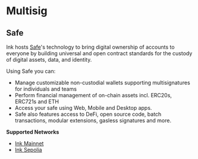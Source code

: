 # Multisig

## Safe

Ink hosts [Safe](https://docs.safe.global/home/what-is-safe)'s technology to bring digital ownership of accounts to everyone by building universal and open contract standards for the custody of digital assets, data, and identity.

Using Safe you can:

* Manage customizable non-custodial wallets supporting multisignatures for individuals and teams
* Perform financial management of on-chain assets incl. ERC20s, ERC721s and ETH
* Access your safe using Web, Mobile and Desktop apps.
* Safe also features access to DeFi, open source code, batch transactions, modular extensions, gasless signatures and more.

**Supported Networks**

* [Ink Mainnet](https://app.safe.global/new-safe/load?chain=ink)
* [Ink Sepolia](https://safe.optimism.io/welcome/accounts?chain=ink-sepolia)
